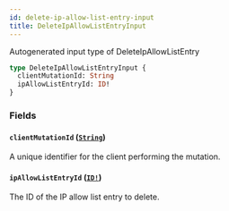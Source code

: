 ```yaml
---
id: delete-ip-allow-list-entry-input
title: DeleteIpAllowListEntryInput
---
```


Autogenerated input type of DeleteIpAllowListEntry

```graphql
type DeleteIpAllowListEntryInput {
  clientMutationId: String
  ipAllowListEntryId: ID!
}
```

### Fields

#### `clientMutationId` ([`String`](/docs/api/scalars/string))

A unique identifier for the client performing the mutation.

#### `ipAllowListEntryId` ([`ID!`](/docs/api/scalars/id))

The ID of the IP allow list entry to delete.

